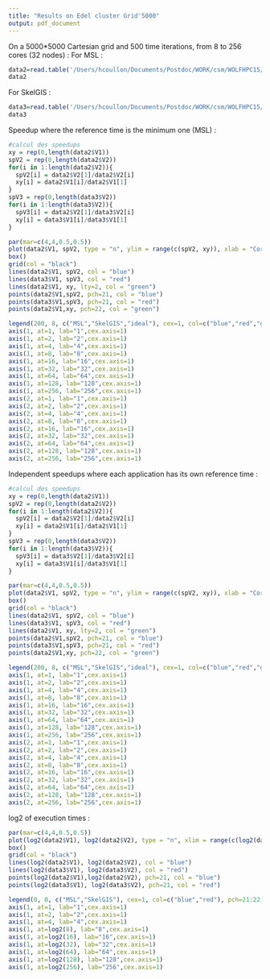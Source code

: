 ```yaml
---
title: "Results on Edel cluster Grid'5000"
output: pdf_document
---
```


On a 5000*5000 Cartesian grid and 500 time iterations, from 8 to 256 cores (32 nodes) :
For MSL :
```r
data2=read.table('/Users/hcoullon/Documents/Postdoc/WORK/csm/WOLFHPC15/results_g5k/5k_500_base.data',header=FALSE)
data2
```
For SkelGIS :
```r
data3=read.table('/Users/hcoullon/Documents/Postdoc/WORK/csm/WOLFHPC15/results_g5k/5k_500_FS.data',header=FALSE)
data3
```

Speedup where the reference time is the minimum one (MSL) :

```r
#calcul des speedups
xy = rep(0,length(data2$V1))
spV2 = rep(0,length(data2$V2))
for(i in 1:length(data2$V2)){
  spV2[i] = data2$V2[1]/data2$V2[i]
  xy[i] = data2$V1[i]/data2$V1[1]
}
spV3 = rep(0,length(data3$V2))
for(i in 1:length(data3$V2)){
  spV3[i] = data2$V2[1]/data3$V2[i]
  xy[i] = data3$V1[i]/data3$V1[1]
}

par(mar=c(4,4,0.5,0.5))
plot(data2$V1, spV2, type = "n", ylim = range(c(spV2, xy)), xlab = "Cores", ylab = "Speedup",axes=FALSE) 
box()
grid(col = "black")
lines(data2$V1, spV2, col = "blue")
lines(data3$V1, spV3, col = "red")
lines(data2$V1, xy, lty=2, col = "green") 
points(data2$V1,spV2, pch=21, col = "blue")
points(data3$V1,spV3, pch=21, col = "red")
points(data2$V1,xy, pch=22, col = "green")

legend(200, 8, c("MSL","SkelGIS","ideal"), cex=1, col=c("blue","red","green"), pch=21:22, lty=1:2, bty="n");
axis(1, at=1, lab="1",cex.axis=1)
axis(1, at=2, lab="2",cex.axis=1)
axis(1, at=4, lab="4",cex.axis=1)
axis(1, at=8, lab="8",cex.axis=1)
axis(1, at=16, lab="16",cex.axis=1)
axis(1, at=32, lab="32",cex.axis=1)
axis(1, at=64, lab="64",cex.axis=1)
axis(1, at=128, lab="128",cex.axis=1)
axis(1, at=256, lab="256",cex.axis=1)
axis(2, at=1, lab="1",cex.axis=1)
axis(2, at=2, lab="2",cex.axis=1)
axis(2, at=4, lab="4",cex.axis=1)
axis(2, at=8, lab="8",cex.axis=1)
axis(2, at=16, lab="16",cex.axis=1)
axis(2, at=32, lab="32",cex.axis=1)
axis(2, at=64, lab="64",cex.axis=1)
axis(2, at=128, lab="128",cex.axis=1)
axis(2, at=256, lab="256",cex.axis=1)
```

Independent speedups where each application has its own reference time :

```r
#calcul des speedups
xy = rep(0,length(data2$V1))
spV2 = rep(0,length(data2$V2))
for(i in 1:length(data2$V2)){
  spV2[i] = data2$V2[1]/data2$V2[i]
  xy[i] = data2$V1[i]/data2$V1[1]
}
spV3 = rep(0,length(data3$V2))
for(i in 1:length(data3$V2)){
  spV3[i] = data3$V2[1]/data3$V2[i]
  xy[i] = data3$V1[i]/data3$V1[1]
}

par(mar=c(4,4,0.5,0.5))
plot(data2$V1, spV2, type = "n", ylim = range(c(spV2, xy)), xlab = "Cores", ylab = "Speedup",axes=FALSE) 
box()
grid(col = "black")
lines(data2$V1, spV2, col = "blue")
lines(data3$V1, spV3, col = "red")
lines(data2$V1, xy, lty=2, col = "green") 
points(data2$V1,spV2, pch=21, col = "blue")
points(data3$V1,spV3, pch=21, col = "red")
points(data2$V1,xy, pch=22, col = "green")

legend(200, 8, c("MSL","SkelGIS","ideal"), cex=1, col=c("blue","red","green"), pch=21:22, lty=1:2, bty="n");
axis(1, at=1, lab="1",cex.axis=1)
axis(1, at=2, lab="2",cex.axis=1)
axis(1, at=4, lab="4",cex.axis=1)
axis(1, at=8, lab="8",cex.axis=1)
axis(1, at=16, lab="16",cex.axis=1)
axis(1, at=32, lab="32",cex.axis=1)
axis(1, at=64, lab="64",cex.axis=1)
axis(1, at=128, lab="128",cex.axis=1)
axis(1, at=256, lab="256",cex.axis=1)
axis(2, at=1, lab="1",cex.axis=1)
axis(2, at=2, lab="2",cex.axis=1)
axis(2, at=4, lab="4",cex.axis=1)
axis(2, at=8, lab="8",cex.axis=1)
axis(2, at=16, lab="16",cex.axis=1)
axis(2, at=32, lab="32",cex.axis=1)
axis(2, at=64, lab="64",cex.axis=1)
axis(2, at=128, lab="128",cex.axis=1)
axis(2, at=256, lab="256",cex.axis=1)
```

log2 of execution times :

```r
par(mar=c(4,4,0.5,0.5))
plot(log2(data2$V1), log2(data2$V2), type = "n", xlim = range(c(log2(data3$V1), log2(data2$V1))), xlab = "Cores", ylab = "Speedup",axes=FALSE) 
box()
grid(col = "black")
lines(log2(data2$V1), log2(data2$V2), col = "blue")
lines(log2(data3$V1), log2(data3$V2), col = "red")
points(log2(data2$V1),log2(data2$V2), pch=21, col = "blue")
points(log2(data3$V1), log2(data3$V2), pch=21, col = "red")

legend(0, 0, c("MSL","SkelGIS"), cex=1, col=c("blue","red"), pch=21:22, lty=1:2, bty="n");
axis(1, at=1, lab="1",cex.axis=1)
axis(1, at=2, lab="2",cex.axis=1)
axis(1, at=4, lab="4",cex.axis=1)
axis(1, at=log2(8), lab="8",cex.axis=1)
axis(1, at=log2(16), lab="16",cex.axis=1)
axis(1, at=log2(32), lab="32",cex.axis=1)
axis(1, at=log2(64), lab="64",cex.axis=1)
axis(1, at=log2(128), lab="128",cex.axis=1)
axis(1, at=log2(256), lab="256",cex.axis=1)
```
